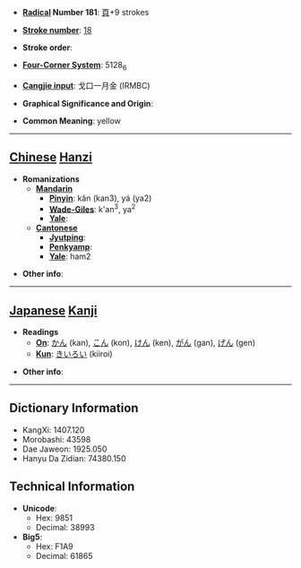* '''[[Wiktionary:Chinese radical index| Radical]] Number 181''': [[Wiktionary:Chinese radical index 頁|頁]]+9 strokes

* '''[[Wiktionary:Chinese total strokes index|Stroke number]]''': [[Wiktionary:Chinese total strokes index 18|18]]

* '''Stroke order''': 

* '''[[Wiktionary:Chinese four corner index|Four-Corner System]]''': 5128<sub>6</sub>

* '''[[Wiktionary:Chinese Cangjie index|Cangjie input]]''': 戈口一月金 (IRMBC)

* '''Graphical Significance and Origin''': 

* '''Common Meaning''': yellow

----

== [[Chinese]] [[Hanzi]] ==

* '''Romanizations'''
** '''[[Mandarin]]'''
*** '''[[Pinyin]]''': kǎn (kan3), yá (ya2)
*** '''[[Wade-Giles]]''': k'an<sup>3</sup>, ya<sup>2</sup>
*** '''[[Yale]]''': 
** '''[[Cantonese]]'''
*** '''[[Jyutping]]''':
*** '''[[Penkyamp]]''': 
*** '''[[Yale]]''': ham2

* '''Other info''': 

----

== [[Japanese]] [[Kanji]] ==

* '''Readings'''
** '''[[On]]''': [[かん]] (kan), [[こん]] (kon), [[けん]] (ken), [[がん]] (gan), [[げん]] (gen)
** '''[[Kun]]''': [[きいろい]] (kiiroi)

* '''Other info''':  

----

== Dictionary Information ==

* KangXi: 1407.120
* Morobashi: 43598
* Dae Jaweon: 1925.050
* Hanyu Da Zidian: 74380.150

== Technical Information ==

* '''Unicode''':
** Hex: 9851
** Decimal: 38993
* '''Big5''':
** Hex: F1A9
** Decimal: 61865